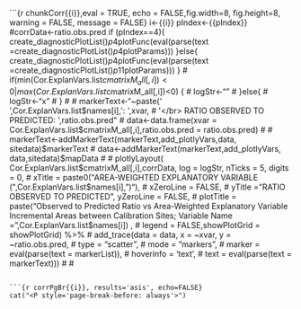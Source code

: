 
```{r chunkCorr{{i}},eval = TRUE, echo = FALSE,fig.width=8, fig.height=8, warning = FALSE, message = FALSE}
i<-{{i}}
pIndex<-{{pIndex}}
#corrData<-ratio.obs.pred
if (pIndex==4){
  create_diagnosticPlotList()$p4$plotFunc(eval(parse(text =create_diagnosticPlotList()$p4$plotParams)))
}else{
   create_diagnosticPlotList()$p4$plotFunc(eval(parse(text =create_diagnosticPlotList()$p11$plotParams)))
}
# if(min(Cor.ExplanVars.list$cmatrixM_all[,i])<0 | max(Cor.ExplanVars.list$cmatrixM_all[,i])<0) {
#   logStr<-""
# }else{
#   logStr<-"x"
# }
# 
# markerText<-"~paste('</br>',Cor.ExplanVars.list$names[i],': ',xvar,
#                    '</br> RATIO OBSERVED TO PREDICTED: ',ratio.obs.pred"
# data<-data.frame(xvar = Cor.ExplanVars.list$cmatrixM_all[,i],ratio.obs.pred = ratio.obs.pred)
# 
# markerText<-addMarkerText(markerText,add_plotlyVars,data, sitedata)$markerText
# data<-addMarkerText(markerText,add_plotlyVars, data,sitedata)$mapData
# 
# plotlyLayout( Cor.ExplanVars.list$cmatrixM_all[,i],corrData, log = logStr, nTicks = 5, digits = 0,
#                    xTitle = paste0("AREA-WEIGHTED EXPLANATORY VARIABLE (",Cor.ExplanVars.list$names[i],")"), 
#                    xZeroLine = FALSE,
#                    yTitle = "RATIO OBSERVED TO PREDICTED", yZeroLine = FALSE,
#                    plotTitle = paste("Observed to Predicted Ratio vs Area-Weighted Explanatory Variable \nFor Incremental Areas between Calibration Sites; Variable Name = ",Cor.ExplanVars.list$names[i]) ,
#                    legend = FALSE,showPlotGrid = showPlotGrid) %>%
# add_trace(data = data, x = ~xvar, y = ~ratio.obs.pred, 
#                      type = "scatter", 
#                      mode = "markers",
#                      marker = eval(parse(text = markerList)),
#                      hoverinfo = 'text',
#                      text = eval(parse(text = markerText)))
# 
# 

```

```{r corrPgBr{{i}}, results='asis', echo=FALSE}
cat("<P style='page-break-before: always'>") 
```
